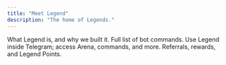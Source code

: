 ```yaml
---
title: "Meet Legend"
description: "The home of Legends."
---
```


<CardGroup cols={2}>
  <Card title="What is Legend?" icon="lightbulb" href="/about/overview">
    What Legend is, and why we built it.
  </Card>
  <Card title="Commands" icon="bolt" href="/platform/telegram/commands">
    Full list of bot commands.
  </Card>
  <Card title="Platform" icon="trophy" href="/platform/telegram/index">
    Use Legend inside Telegram; access Arena, commands, and more.
  </Card>
  <Card title="Rewards & Points" icon="star" href="/rewards-and-points/referrals-and-rewards">
    Referrals, rewards, and Legend Points.
  </Card>

</CardGroup>
